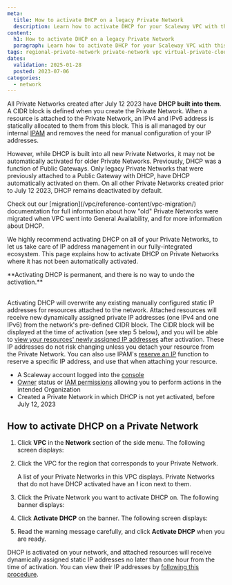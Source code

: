 ```yaml
---
meta:
  title: How to activate DHCP on a legacy Private Network
  description: Learn how to activate DHCP for your Scaleway VPC with this step-by-step guide. Ensure seamless IP address management and efficient network configuration.
content:
  h1: How to activate DHCP on a legacy Private Network
  paragraph: Learn how to activate DHCP for your Scaleway VPC with this step-by-step guide. Ensure seamless IP address management and efficient network configuration.
tags: regional-private-network private-network vpc virtual-private-cloud dhcp activate old migrate migration
dates:
  validation: 2025-01-28
  posted: 2023-07-06
categories:
  - network
---
```


All Private Networks created after July 12 2023 have **DHCP built into them**. A CIDR block is defined when you create the Private Network. When a resource is attached to the Private Network, an IPv4 and IPv6 address is statically allocated to them from this block. This is all managed by our internal [IPAM](/vpc/concepts/#ipam) and removes the need for manual configuration of your IP addresses.

However, while DHCP is built into all new Private Networks, it may not be automatically activated for older Private Networks. Previously, DHCP was a function of Public Gateways. Only legacy Private Networks that were previously attached to a Public Gateway with DHCP, have DHCP automatically activated on them. On all other Private Networks created prior to July 12 2023, DHCP remains deactivated by default.

<Message type="tip">
Check out our [migration](/vpc/reference-content/vpc-migration/) documentation for full information about how "old" Private Networks were migrated when VPC went into General Availability, and for more information about DHCP.
</Message>

We highly recommend activating DHCP on all of your Private Networks, to let us take care of IP address management in our fully-integrated ecosystem. This page explains how to activate DHCP on Private Networks where it has not been automatically activated.

<Message type="important">
**Activating DHCP is permanent, and there is no way to undo the activation.** <br/><br/>

Activating DHCP will overwrite any existing manually configured static IP addresses for resources attached to the network. Attached resources will receive new dynamically assigned private IP addresses (one IPv4 and one IPv6) from the network's pre-defined CIDR block. The CIDR block will be displayed at the time of activation (see step 5 below), and you will be able to [view your resources' newly assigned IP addresses](/vpc/how-to/attach-resources-to-pn/#how-to-view-the-resources-ip-address) after activation. These IP addresses do not risk changing unless you detach your resource from the Private Network. You can also use IPAM's [reserve an IP](/ipam/how-to/reserve-ip/) function to reserve a specific IP address, and use that when attaching your resource.
</Message>

<Macro id="requirements" />

- A Scaleway account logged into the [console](https://console.scaleway.com)
- [Owner](/iam/concepts/#owner) status or [IAM permissions](/iam/concepts/#permission) allowing you to perform actions in the intended Organization
- Created a Private Network in which DHCP is not yet activated, before July 12, 2023

## How to activate DHCP on a Private Network

1. Click **VPC** in the **Network** section of the side menu. The following screen displays:

    <Lightbox src="scaleway-default-vpc.webp" alt="" />

2. Click the VPC for the region that corresponds to your Private Network.

    A list of your Private Networks in this VPC displays. Private Networks that do not have DHCP activated have an **!** icon next to them.

    <Lightbox src="scaleway-pns.webp" alt="" />

3. Click the Private Network you want to activate DHCP on. The following banner displays:

    <Lightbox src="scaleway-activate-dhcp.webp" alt="A banner displays the text: 'DHCP activation is recommended for this Private Network. DHCP automatically allocates private IP addresses to attached resources. It is activated on all new Private Networks, and we strongly recommend activating it on pre-existing Private Networks'. A button at the bottom of the banner displays the text 'Activate DHCP'." />

4. Click **Activate DHCP** on the banner. The following screen displays:

    <Lightbox src="scaleway-activate-dhcp-modal.webp" alt="A modal displays the text: 'Acticate DHCP? Resources attached to this Private Network will receive dynamically-assigned private IP addresses no later than one hour from now. IP addresses will be assigned from the following CIDR blocks' (and an example IPv4 and IPv6 block). 'Warning: resource IP addresses will be modified. This will overwrite any existing manually configured static IP addresses. This action is irreversible.' A button at the bottom of the modal displays the text 'Activate DHCP'." />

5. Read the warning message carefully, and click **Activate DHCP** when you are ready.

DHCP is activated on your network, and attached resources will receive dynamically assigned static IP addresses no later than one hour from the time of activation. You can view their IP addresses by [following this procedure](/vpc/how-to/attach-resources-to-pn/#how-to-view-the-resources-ip-address).



